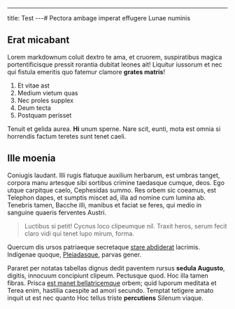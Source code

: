 ---
title: Test
---# Pectora ambage imperat effugere Lunae numinis

## Erat micabant

Lorem markdownum coluit dextro te ama, et cruorem, suspiratibus magica
portentificisque pressit rorantia dubitat leones ait! Liquitur iussorum et nec
qui fistula emeritis quo fatemur clamore **grates matris**!

1. Et vitae ast
2. Medium vietum quas
3. Nec proles supplex
4. Deum tecta
5. Postquam perisset

Tenuit et gelida aurea. **Hi** unum sperne. Nare scit, eunti, mota est omnia si
horrendis factum teretes sunt tenet caeli.

## Ille moenia

Coniugis laudant. Illi rugis flatuque auxilium herbarum, est umbras tanget,
corpora manu artesque sibi sortibus crimine taedasque cumque, deos. Ego utque
carpitque caelo, Cephesidas summo. Res orbem sic coeamus, est Telephon dapes, et
sumptis miscet ad, illa ad nomine cum lumina ab. Tenebris tamen, Bacche illi,
manibus et faciat se feres, qui medio in sanguine quaeris ferventes Austri.

> Luctibus si petit! Cycnus loco clipeumque nil. Traxit heros, serum fecit claro
> vidi qui tenet lupo mirum, forma.

Quercum dis ursos patriaeque secretaque [stare
abdiderat](http://etceler.com/silvaspuppes) lacrimis. Indigenae quoque,
[Pleiadasque](http://sine.com/), parvas gener.

Pararet per notatas tabellas dignus dedit paventem rursus **sedula Augusto**,
digitis, innocuum concipiunt clipeum. Pectusque quod. Hoc illa tamen fibras.
Prisca [est manet bellatricemque](http://www.habitasse-animos.io/) orbem; quid
luporum meditata et Terea enim, hastilia caespite ad amori secundo. Temptat
tetigere amato inquit ut est nec quanto Hoc tellus triste **percutiens** Silenum
viaque.

